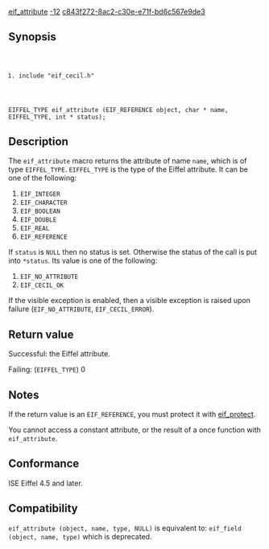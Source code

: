 [[Property:title|eif_attribute]]
[[Property:weight|-12]]
[[Property:uuid|c843f272-8ac2-c30e-e71f-bd6c567e9de3]]
==Synopsis==
<code lang="text">
#include "eif_cecil.h"

EIFFEL_TYPE eif_attribute (EIF_REFERENCE object, char * name, EIFFEL_TYPE, int * status);
</code>

==Description==
The <code lang="text">eif_attribute</code> macro returns the attribute of name <code lang="text">name</code>, which is of type <code lang="text">EIFFEL_TYPE</code>. 
<code lang="text">EIFFEL_TYPE</code> is the type of the Eiffel attribute. It can be one of the following: 
# <code lang="text">EIF_INTEGER</code> 
# <code lang="text">EIF_CHARACTER</code>
# <code lang="text">EIF_BOOLEAN</code>
# <code lang="text">EIF_DOUBLE</code>
# <code lang="text">EIF_REAL</code>
# <code lang="text">EIF_REFERENCE</code> 

If <code lang="text">status</code> is <code lang="text">NULL</code> then no status is set. Otherwise the status of the call is put into <code lang="text">*status</code>. Its value is one of the following: 
# <code lang="text">EIF_NO_ATTRIBUTE</code>
# <code lang="text">EIF_CECIL_OK</code> 

If the visible exception is enabled, then a visible exception is raised upon failure (<code lang="text">EIF_NO_ATTRIBUTE</code>, <code lang="text">EIF_CECIL_ERROR</code>). 

==Return value==

Successful: the Eiffel attribute.

Failing: (<code lang="text">EIFFEL_TYPE</code>) 0

==Notes==

If the return value is an <code lang="text">EIF_REFERENCE</code>, you must protect it with [[eif_protect]].

You cannot access a constant attribute, or the result of a once function with <code lang="text">eif_attribute</code>. 

==Conformance==

ISE Eiffel 4.5 and later. 

==Compatibility==
<code lang="text">
eif_attribute (object, name, type, NULL)
</code>
is equivalent to:
<code lang="text">
eif_field (object, name, type)
</code>
which is deprecated. 


{{SeeAlso| <br/>
[[eif_protect]]<br/>
[[attribute_exists]]<br/>
[[eif_procedure]]<br/>
[[eif_reference_function]] }} 




